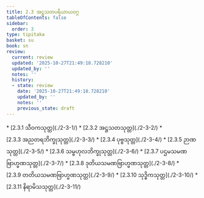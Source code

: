 ```yaml
---
title: 2.3 အဋ္ဌသတပရိယာယဝဂ္ဂ
tableOfContents: false
sidebar:
  order: 3
type: tipitaka
basket: su
book: sn
review:
  current: review
  updated: '2025-10-27T21:49:18.728210'
  updated_by: ''
  notes: ''
  history:
  - state: review
    date: '2025-10-27T21:49:18.728210'
    updated_by: ''
    notes: ''
    previous_state: draft
---
```



<ReviewStatus review={frontmatter.review} showDetails={true} />

<HypothesisAnnotation frontmatter={frontmatter} />

<DynamicBreadcrumb />



<TableOfContents book="sn" section="2.3">
* [2.3.1 သီဝကသုတ္တ](./2-3-1/)
* [2.3.2 အဋ္ဌသတသုတ္တ](./2-3-2/)
* [2.3.3 အညတရဘိက္ခုသုတ္တ](./2-3-3/)
* [2.3.4 ပုဗ္ဗသုတ္တ](./2-3-4/)
* [2.3.5 ဉာဏသုတ္တ](./2-3-5/)
* [2.3.6 သမ္ဗဟုလဘိက္ခုသုတ္တ](./2-3-6/)
* [2.3.7 ပဌမသမဏဗြာဟ္မဏသုတ္တ](./2-3-7/)
* [2.3.8 ဒုတိယသမဏဗြာဟ္မဏသုတ္တ](./2-3-8/)
* [2.3.9 တတိယသမဏဗြာဟ္မဏသုတ္တ](./2-3-9/)
* [2.3.10 သုဒ္ဓိကသုတ္တ](./2-3-10/)
* [2.3.11 နိရာမိသသုတ္တ](./2-3-11/)
</TableOfContents>